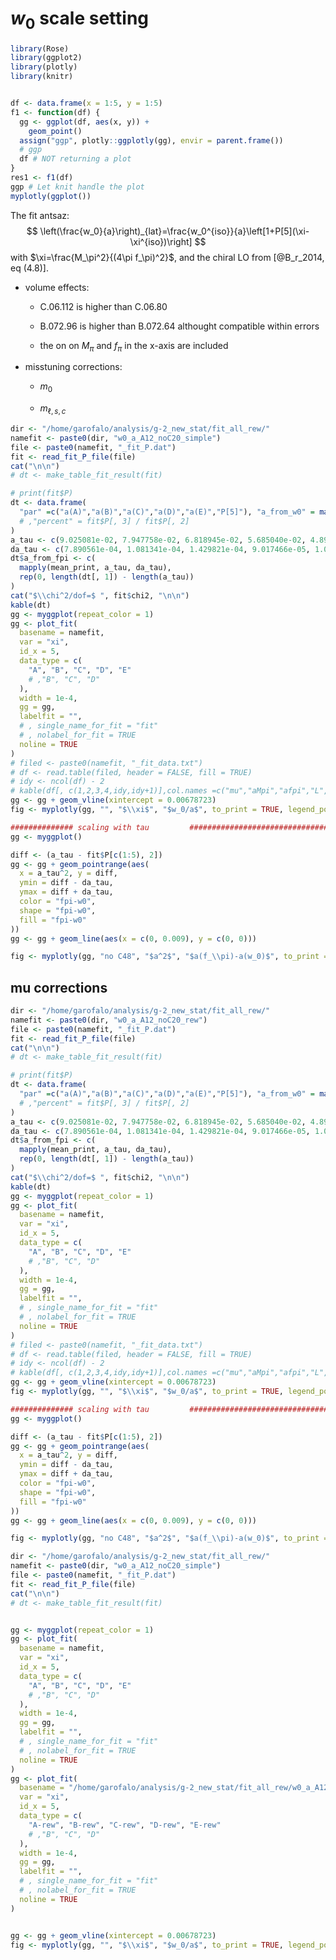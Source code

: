 # $w_0$ scale setting



```r
library(Rose)
library(ggplot2)
library(plotly)
library(knitr)


df <- data.frame(x = 1:5, y = 1:5)
f1 <- function(df) {
  gg <- ggplot(df, aes(x, y)) +
    geom_point()
  assign("ggp", plotly::ggplotly(gg), envir = parent.frame())
  # ggp
  df # NOT returning a plot
}
res1 <- f1(df)
ggp # Let knit handle the plot
myplotly(ggplot())
```

The fit antsaz:
$$
\left(\frac{w_0}{a}\right)_{lat}=\frac{w_0^{iso}}{a}\left[1+P[5](\xi-\xi^{iso})\right]
$$
with $\xi=\frac{M_\pi^2}{(4\pi f_\pi)^2}$, and the chiral LO from [@B_r_2014, eq (4.8)].


 - volume effects: 
 
   - C.06.112 is higher than C.06.80
   
   - B.072.96 is higher than B.072.64 althought compatible within errors
   
   - the on on $M_\pi$ and $f_\pi$ in the x-axis are included
   
 - misstuning corrections:
 
   - $m_0$
   
   - $m_{\ell,s,c}$
   


```r
dir <- "/home/garofalo/analysis/g-2_new_stat/fit_all_rew/"
namefit <- paste0(dir, "w0_a_A12_noC20_simple")
file <- paste0(namefit, "_fit_P.dat")
fit <- read_fit_P_file(file)
cat("\n\n")
# dt <- make_table_fit_result(fit)

# print(fit$P)
dt <- data.frame(
  "par" =c("a(A)","a(B)","a(C)","a(D)","a(E)","P[5]"), "a_from_w0" = mapply(mean_print, fit$P[, 2], fit$P[, 3])
  # ,"percent" = fit$P[, 3] / fit$P[, 2]
)
a_tau <- c(9.025081e-02, 7.947758e-02, 6.818945e-02, 5.685040e-02, 4.891721e-02)
da_tau <- c(7.890561e-04, 1.081341e-04, 1.429821e-04, 9.017466e-05, 1.065579e-04)
dt$a_from_fpi <- c(
  mapply(mean_print, a_tau, da_tau),
  rep(0, length(dt[, 1]) - length(a_tau))
)
cat("$\\chi^2/dof=$ ", fit$chi2, "\n\n")
kable(dt)
gg <- myggplot(repeat_color = 1)
gg <- plot_fit(
  basename = namefit,
  var = "xi",
  id_x = 5,
  data_type = c(
    "A", "B", "C", "D", "E"
    # ,"B", "C", "D"
  ),
  width = 1e-4,
  gg = gg,
  labelfit = "",
  # , single_name_for_fit = "fit"
  # , nolabel_for_fit = TRUE
  noline = TRUE
)
# filed <- paste0(namefit, "_fit_data.txt")
# df <- read.table(filed, header = FALSE, fill = TRUE)
# idy <- ncol(df) - 2
# kable(df[, c(1,2,3,4,idy,idy+1)],col.names =c("mu","aMpi","afpi","L","afpi-inf","err") )
gg <- gg + geom_vline(xintercept = 0.00678723)
fig <- myplotly(gg, "", "$\\xi$", "$w_0/a$", to_print = TRUE, legend_position = c(0.9, 0.8))

############## scaling with tau         ########################################
gg <- myggplot()

diff <- (a_tau - fit$P[c(1:5), 2])
gg <- gg + geom_pointrange(aes(
  x = a_tau^2, y = diff,
  ymin = diff - da_tau,
  ymax = diff + da_tau,
  color = "fpi-w0",
  shape = "fpi-w0",
  fill = "fpi-w0"
))
gg <- gg + geom_line(aes(x = c(0, 0.009), y = c(0, 0)))

fig <- myplotly(gg, "no C48", "$a^2$", "$a(f_\\pi)-a(w_0)$", to_print = TRUE, xrange = c(0, 0.0085))
```

## mu corrections

```r
dir <- "/home/garofalo/analysis/g-2_new_stat/fit_all_rew/"
namefit <- paste0(dir, "w0_a_A12_noC20_rew")
file <- paste0(namefit, "_fit_P.dat")
fit <- read_fit_P_file(file)
cat("\n\n")
# dt <- make_table_fit_result(fit)

# print(fit$P)
dt <- data.frame(
  "par" =c("a(A)","a(B)","a(C)","a(D)","a(E)","P[5]"), "a_from_w0" = mapply(mean_print, fit$P[, 2], fit$P[, 3])
  # ,"percent" = fit$P[, 3] / fit$P[, 2]
)
a_tau <- c(9.025081e-02, 7.947758e-02, 6.818945e-02, 5.685040e-02, 4.891721e-02)
da_tau <- c(7.890561e-04, 1.081341e-04, 1.429821e-04, 9.017466e-05, 1.065579e-04)
dt$a_from_fpi <- c(
  mapply(mean_print, a_tau, da_tau),
  rep(0, length(dt[, 1]) - length(a_tau))
)
cat("$\\chi^2/dof=$ ", fit$chi2, "\n\n")
kable(dt)
gg <- myggplot(repeat_color = 1)
gg <- plot_fit(
  basename = namefit,
  var = "xi",
  id_x = 5,
  data_type = c(
    "A", "B", "C", "D", "E"
    # ,"B", "C", "D"
  ),
  width = 1e-4,
  gg = gg,
  labelfit = "",
  # , single_name_for_fit = "fit"
  # , nolabel_for_fit = TRUE
  noline = TRUE
)
# filed <- paste0(namefit, "_fit_data.txt")
# df <- read.table(filed, header = FALSE, fill = TRUE)
# idy <- ncol(df) - 2
# kable(df[, c(1,2,3,4,idy,idy+1)],col.names =c("mu","aMpi","afpi","L","afpi-inf","err") )
gg <- gg + geom_vline(xintercept = 0.00678723)
fig <- myplotly(gg, "", "$\\xi$", "$w_0/a$", to_print = TRUE, legend_position = c(0.9, 0.8))

############## scaling with tau         ########################################
gg <- myggplot()

diff <- (a_tau - fit$P[c(1:5), 2])
gg <- gg + geom_pointrange(aes(
  x = a_tau^2, y = diff,
  ymin = diff - da_tau,
  ymax = diff + da_tau,
  color = "fpi-w0",
  shape = "fpi-w0",
  fill = "fpi-w0"
))
gg <- gg + geom_line(aes(x = c(0, 0.009), y = c(0, 0)))

fig <- myplotly(gg, "no C48", "$a^2$", "$a(f_\\pi)-a(w_0)$", to_print = TRUE, xrange = c(0, 0.0085))
```




```r
dir <- "/home/garofalo/analysis/g-2_new_stat/fit_all_rew/"
namefit <- paste0(dir, "w0_a_A12_noC20_simple")
file <- paste0(namefit, "_fit_P.dat")
fit <- read_fit_P_file(file)
cat("\n\n")
# dt <- make_table_fit_result(fit)


gg <- myggplot(repeat_color = 1)
gg <- plot_fit(
  basename = namefit,
  var = "xi",
  id_x = 5,
  data_type = c(
    "A", "B", "C", "D", "E"
    # ,"B", "C", "D"
  ),
  width = 1e-4,
  gg = gg,
  labelfit = "",
  # , single_name_for_fit = "fit"
  # , nolabel_for_fit = TRUE
  noline = TRUE
)
gg <- plot_fit(
  basename = "/home/garofalo/analysis/g-2_new_stat/fit_all_rew/w0_a_A12_noC20_rew",
  var = "xi",
  id_x = 5,
  data_type = c(
    "A-rew", "B-rew", "C-rew", "D-rew", "E-rew"
    # ,"B", "C", "D"
  ),
  width = 1e-4,
  gg = gg,
  labelfit = "",
  # , single_name_for_fit = "fit"
  # , nolabel_for_fit = TRUE
  noline = TRUE
)


gg <- gg + geom_vline(xintercept = 0.00678723)
fig <- myplotly(gg, "", "$\\xi$", "$w_0/a$", to_print = TRUE, legend_position = c(0.9, 0.8))

```